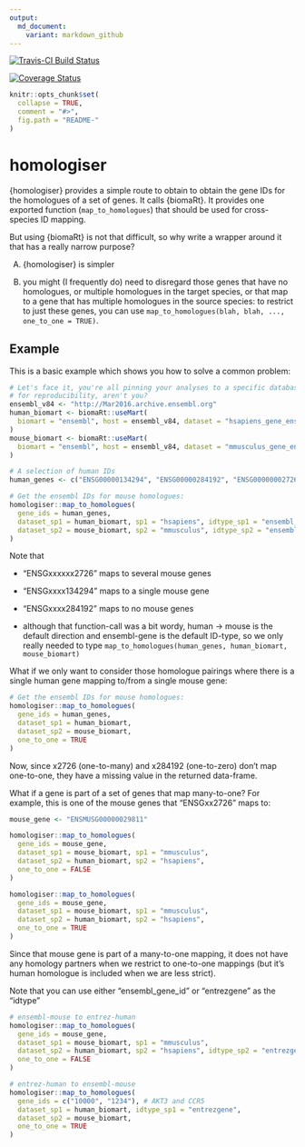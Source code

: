 ```yaml
---
output:
  md_document:
    variant: markdown_github
---
```


<!-- README.md is generated from README.Rmd. Please edit that file -->

[![Travis-CI Build Status](
  https://travis-ci.org/russHyde/homologiser.svg?branch=master
)](
  https://travis-ci.org/russHyde/homologiser
)

[![Coverage Status](
  https://img.shields.io/codecov/c/github/russHyde/homologiser/master.svg
)](
  https://codecov.io/github/russHyde/homologiser?branch=master
)

```r
knitr::opts_chunk$set(
  collapse = TRUE,
  comment = "#>",
  fig.path = "README-"
)
```

# homologiser

{homologiser} provides a simple route to obtain to obtain the gene IDs for the
homologues of a set of genes. It calls {biomaRt}. It provides one exported
function (`map_to_homologues`) that should be used for cross-species ID
mapping.

But using {biomaRt} is not that difficult, so why write a wrapper around it
that has a really narrow purpose?

A) {homologiser} is simpler

B) you might (I frequently do) need to disregard those genes that have no
homologues, or multiple homologues in the target species, or that map to a gene
that has multiple homologues in the source species: to restrict to just these
genes, you can use `map_to_homologues(blah, blah, ..., one_to_one = TRUE)`.

## Example

This is a basic example which shows you how to solve a common problem:

```r
# Let's face it, you're all pinning your analyses to a specific database
# for reproducibility, aren't you?
ensembl_v84 <- "http://Mar2016.archive.ensembl.org"
human_biomart <- biomaRt::useMart(
  biomart = "ensembl", host = ensembl_v84, dataset = "hsapiens_gene_ensembl"
)
mouse_biomart <- biomaRt::useMart(
  biomart = "ensembl", host = ensembl_v84, dataset = "mmusculus_gene_ensembl"
)
```

```r
# A selection of human IDs
human_genes <- c("ENSG00000134294", "ENSG00000284192", "ENSG00000002726")

# Get the ensembl IDs for mouse homologues:
homologiser::map_to_homologues(
  gene_ids = human_genes,
  dataset_sp1 = human_biomart, sp1 = "hsapiens", idtype_sp1 = "ensembl_gene_id",
  dataset_sp2 = mouse_biomart, sp2 = "mmusculus", idtype_sp2 = "ensembl_gene_id"
)
```

Note that

- "ENSGxxxxxx2726" maps to several mouse genes

- "ENSGxxxx134294" maps to a single mouse gene

- "ENSGxxxx284192" maps to no mouse genes

- although that function-call was a bit wordy, human -> mouse is the default
  direction and ensembl-gene is the default ID-type, so we only really needed
  to type `map_to_homologues(human_genes, human_biomart, mouse_biomart)`

What if we only want to consider those homologue pairings where there is a
single human gene mapping to/from a single mouse gene:

```r
# Get the ensembl IDs for mouse homologues:
homologiser::map_to_homologues(
  gene_ids = human_genes,
  dataset_sp1 = human_biomart,
  dataset_sp2 = mouse_biomart,
  one_to_one = TRUE
)
```

Now, since x2726 (one-to-many) and x284192 (one-to-zero) don't map one-to-one,
they have a missing value in the returned data-frame.

What if a gene is part of a set of genes that map many-to-one? For example,
this is one of the mouse genes that "ENSGxx2726" maps to:

```r
mouse_gene <- "ENSMUSG00000029811"

homologiser::map_to_homologues(
  gene_ids = mouse_gene,
  dataset_sp1 = mouse_biomart, sp1 = "mmusculus",
  dataset_sp2 = human_biomart, sp2 = "hsapiens",
  one_to_one = FALSE
)

homologiser::map_to_homologues(
  gene_ids = mouse_gene,
  dataset_sp1 = mouse_biomart, sp1 = "mmusculus",
  dataset_sp2 = human_biomart, sp2 = "hsapiens",
  one_to_one = TRUE
)
```

Since that mouse gene is part of a many-to-one mapping, it does not have any
homology partners when we restrict to one-to-one mappings (but it's human
homologue is included when we are less strict).

Note that you can use either "ensembl_gene_id" or "entrezgene" as the "idtype"

```r
# ensembl-mouse to entrez-human
homologiser::map_to_homologues(
  gene_ids = mouse_gene,
  dataset_sp1 = mouse_biomart, sp1 = "mmusculus",
  dataset_sp2 = human_biomart, sp2 = "hsapiens", idtype_sp2 = "entrezgene",
  one_to_one = FALSE
)

# entrez-human to ensembl-mouse
homologiser::map_to_homologues(
  gene_ids = c("10000", "1234"), # AKT3 and CCR5
  dataset_sp1 = human_biomart, idtype_sp1 = "entrezgene",
  dataset_sp2 = mouse_biomart,
  one_to_one = TRUE
)
```
